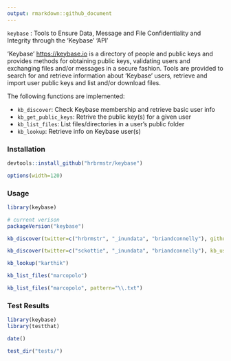 ```yaml
---
output: rmarkdown::github_document
---
```


`keybase` : Tools to Ensure Data, Message and File Confidentiality and Integrity through the 'Keybase' 'API'

'Keybase' <https://keybase.io> is a directory of people and public keys and provides methods for obtaining public keys, validating users and exchanging files and/or messages in a secure fashion. Tools are provided to search for and retrieve information about 'Keybase' users, retrieve and import user public keys and list and/or download files.
    
The following functions are implemented:

- `kb_discover`:	Check Keybase membership and retrieve basic user info
- `kb_get_public_keys`:	Retrive the public key(s) for a given user
- `kb_list_files`:	List files/directories in a user's public folder
- `kb_lookup`:	Retrieve info on Keybase user(s)

### Installation

```r
devtools::install_github("hrbrmstr/keybase")
```

```r
options(width=120)
```

### Usage

```r
library(keybase)

# current verison
packageVersion("keybase")

kb_discover(twitter=c("hrbrmstr", "_inundata", "briandconnelly"), github="bearloga")

kb_discover(twitter=c("sckottie", "_inundata", "briandconnelly"), kb_usernames_only=TRUE)

kb_lookup("karthik")

kb_list_files("marcopolo")

kb_list_files("marcopolo", pattern="\\.txt")
```

### Test Results

```r
library(keybase)
library(testthat)

date()

test_dir("tests/")
```

